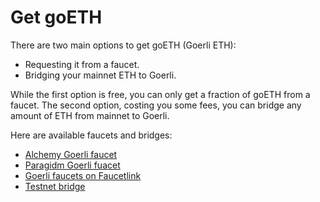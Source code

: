 # Get goETH

There are two main options to get goETH (Goerli ETH):
* Requesting it from a faucet.
* Bridging your mainnet ETH to Goerli.

While the first option is free, you can only get a fraction of goETH from a faucet.
The second option, costing you some fees, you can bridge any amount of ETH from mainnet to Goerli.

Here are available faucets and bridges:
* [Alchemy Goerli faucet](https://goerlifaucet.com/)
* [Paragidm Goerli fuacet](https://faucet.paradigm.xyz/)
* [Goerli faucets on Faucetlink](https://faucetlink.to/goerli)
* [Testnet bridge](https://testnetbridge.com/)